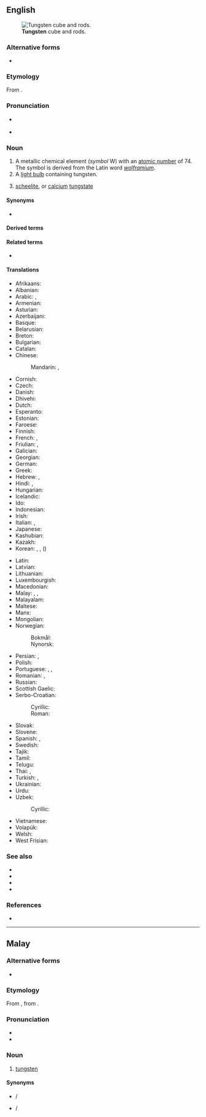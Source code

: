 ==English==
{{wikipedia}}
{{elements|W|tantalum|Ta|rhenium|Re}}
[[File:Wolfram evaporated crystals and 1cm3 cube.jpg|thumb|'''Tungsten''' cube and rods.]]

===Alternative forms===
* {{l|en|tungstenum}}

===Etymology===
From {{etyl|sv|en}} {{m|sv|tungsten||scheelite}}.

===Pronunciation===
* {{a|US}} {{IPA|/ˈtʌŋstən/|lang=en}}
* {{audio|En-us-tungsten.ogg|Audio (US)|lang=en}}

===Noun===
{{en-noun|~}}

# A metallic chemical element (''symbol'' W) with an [[atomic number]] of 74. The symbol is derived from the Latin word ''[[wolframium]]''.
# A [[light bulb]] containing tungsten.
# {{lb|en|mineral}} [[scheelite]], or [[calcium]] [[tungstate]]

====Synonyms====
* {{l|en|wolfram}}

====Derived terms====
{{der4|eka-tungsten|ferrotungsten|tungstenane|tungsten carbide|[[tungsten disulfide]], [[tungsten disulphide]]|tungsten fluoride|tungsten-halogen lamp|tungsten hexafluoride|tungstenic|tungsten iodide|tungsteniferous|tungstenite|tungstenitic|tungsten lamp|tungsten oxide|tungsten-steel|[[tungsten sulfide]], [[tungsten sulphide]]|tungsten trioxide|tungstic|tungstite|tungsto-|tungstous|lang=en}}

====Related terms====
* {{l|en|tungstate}}

====Translations====
{{trans-top|chemical element}}
* Afrikaans: {{t+|af|wolfram}}
* Albanian: {{t+|sq|volfram}}
* Arabic: {{t|ar|تُنْجَسْتِين|m|tr=tongastēn}}, {{t|ar|تُنْجَسْتِين|m}}
* Armenian: {{t+|hy|վոլֆրամ}}
* Asturian: {{t|ast|volframiu|m}}
* Azerbaijani: {{t+|az|volfram}}
* Basque: {{t+|eu|wolfram}}
* Belarusian: {{t|be|вальфрам|m|tr=valʹfrám|sc=Cyrl}}
* Breton: {{t+|br|tungsten}}
* Bulgarian: {{t|bg|волфрам|m|tr=vólfram}}
* Catalan: {{t+|ca|tungstè|m}}
* Chinese:
*: Mandarin: {{t+|cmn|鎢|sc=Hani}}, {{t+|cmn|钨|tr=wū|sc=Hani}}
* Cornish: {{t|kw|tungsten}}
* Czech: {{t+|cs|wolfram|m}}
* Danish: {{t+|da|wolfram}}
* Dhivehi: {{t-needed|dv}}
* Dutch: {{t+|nl|wolfraam|n}}
* Esperanto: {{t+|eo|volframo}}
* Estonian: {{t+|et|volfram}}
* Faroese: {{t|fo|wolfram}}
* Finnish: {{t+|fi|volframi}}
* French: {{t+|fr|tungstène|m}}, {{t+|fr|wolfram|m}}
* Friulian: {{t|fur|tungsten}}, {{t|fur|volframi}}
* Galician: {{t+|gl|volframio|m}}
* Georgian: {{t|ka|ვოლფრამი}}
* German: {{t+|de|Wolfram|n}}
* Greek: {{t+|el|βολφράμιο|n}}
* Hebrew: {{t|he|טונגסט|m|tr=tungstén|sc=Hebr}}, {{t|he|וולפרם|m|tr=volfrám|sc=Hebr}}
* Hindi: {{t|hi|टंगस्टन|tr=ṭaṅgasṭan|sc=Deva}}, {{t|hi|चण्डातु|tr=chandaatu|sc=Deva}}
* Hungarian: {{t+|hu|volfrám}}
* Icelandic: {{t+|is|þungsteinn}}
* Ido: {{t+|io|wolframo}}
* Indonesian: {{t+|id|wolfram}}
* Irish: {{t|ga|tungstan}}
* Italian: {{t+|it|tungsteno|m}}, {{t|it|wolframio|m}}
* Japanese: {{t+|ja|タングステン|tr=tangusuten}}
* Kashubian: {{t|csb|wòlfram}}
* Kazakh: {{t+|kk|вольфрам|tr=vol’fram}}
* Korean: {{t+|ko|텅스텐}}, {{t|ko|볼프람}}, {{t+|ko|중석}} ({{t+|ko|重石}})
{{trans-mid}}
* Latin: {{t+|la|wolframium}}
* Latvian: {{t|lv|volframs|m}}
* Lithuanian: {{t+|lt|volframas|m}}
* Luxembourgish: {{t|lb|Wolfram}}
* Macedonian: {{t|mk|волфрам|m|tr=volfrám|sc=Cyrl}}
* Malay: {{t|ms|siamang}}, {{t|ms|tungsten}}, {{t|ms|wolfram}}
* Malayalam: {{t-needed|ml}}
* Maltese: {{t|mt|tangstinn}}
* Manx: {{t|gv|tungsten}}
* Mongolian: {{t|mn|больфрам|tr=bolʹfrám|sc=Cyrl}}
* Norwegian:
*: Bokmål: {{t|nb|wolfram|n}}
*: Nynorsk: {{t+|nn|wolfram|n}}
* Persian: {{t+|fa|تنگستن|tr=tangesten|sc=fa-Arab}}, {{t|fa|ولفرام|tr=volfrâm|sc=fa-Arab}}
* Polish: {{t+|pl|wolfram}}
* Portuguese: {{t+|pt|tungstênio|m}}, {{t+|pt|tungsténio|m}}, {{t+|pt|volfrâmio|m}}
* Romanian: {{t+|ro|tungsten|n}}, {{t+|ro|wolfram}}
* Russian: {{t+|ru|вольфра́м|m}}
* Scottish Gaelic: {{t|gd|tungstan}}
* Serbo-Croatian:
*: Cyrillic: {{t|sh|волфрам|m|sc=Cyrl}}
*: Roman: {{t+|sh|volfram|m}}
* Slovak: {{t|sk|wolfram}}
* Slovene: {{t+|sl|volfram}}
* Spanish: {{t+|es|tungsteno|m}}, {{t+|es|wolframio|m}}
* Swedish: {{t+|sv|volfram}}
* Tajik: {{t|tg|вольфрам|tr=volʹfrám|sc=Cyrl}}
* Tamil: {{t|ta|தங்ஸ்தென்|tr=taństen|sc=Taml}}
* Telugu: {{t|te|తుంగస్థము}}
* Thai: {{t|th|ทังสเตน}}, {{t|th|วุลแฟรม|tr=wulfraem}}
* Turkish: {{t+|tr|volfram}}, {{t+|tr|tungsten}}
* Ukrainian: {{t|uk|вольфрам|m|tr=volʹfrám|sc=Cyrl}}
* Urdu: {{t-needed|ur}}
* Uzbek: {{t|uz|vol’fram}}
*: Cyrillic: {{t+|uz|вольфрам|sc=Cyrl}}
* Vietnamese: {{t|vi|vonfam}}
* Volapük: {{t+|vo|volframin}}
* Welsh: {{t+|cy|twngsten}}
* West Frisian: {{t|fy|wolfraam}}
{{trans-bottom}}

===See also===
* {{l|en|ferberite}}
* {{l|en|huebnerite}}
* {{l|en|scheelite}}
* {{l|en|wolframite}}

===References===
* {{R:ODO}}

----

==Malay==
{{wikipedia|lang=ms}}
{{elements|W|tantalum|Ta|renium|Re|lang=ms}}

===Alternative forms===
* {{l|ms|توڠستن|sc=Arab}}

===Etymology===
From {{etyl|en|ms}} {{m|en|tungsten}}, from {{etyl|sv|ms}} {{m|sv|tungsten||scheelite}}.

===Pronunciation===
* {{IPA|[tuŋstən]|lang=ms}}
* {{rhymes|stən|ən|lang=ms}}

===Noun===
{{head|ms|noun|Jawi spelling|توڠستن}}

# [[#English|tungsten]] {{gloss|chemical element}}

====Synonyms====
* {{l|ms|siamang}} / {{l|ms|سيامڠ|sc=Arab}}
* {{l|ms|wolfram}} / {{l|ms|وولفرم|sc=Arab}}